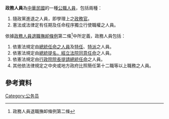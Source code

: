 '''政務人員'''為[[中華民國|中華民國]]的一種[[公職人員|公職人員]]，包括兩種：
# 隨政黨進退之人員，即學理上之[[政務官|政務官]]。
# 憲法或法律定有任期及任命程序獨立行使職權之人員。

依據[[政務人員退職撫卹條例|政務人員退職撫卹條例]]第二條<ref>政務人員退職撫卹條例第二條</ref>中所定義，政務人員包括：
# 依憲法規定由[[總統任命之人員|總統任命之人員]]及[[特任|特任]]、[[特派|特派]]之人員。
# 依憲法規定由[[總統提名，經立法院同意任命|總統提名，經立法院同意任命]]之人員。
# 依憲法規定由[[行政院院長提請總統任命|行政院院長提請總統任命]]之人員。
# 其他依法律規定之中央或地方政府比照簡任第十二職等以上職務之人員。

==參考資料==
{{reflist}}

[[Category:公务员|Category:公务员]]
